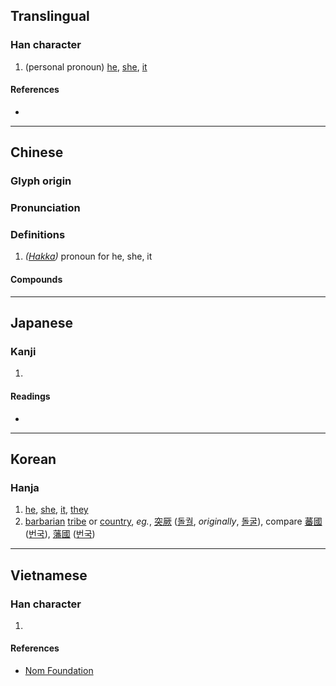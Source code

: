{{character info/new}}
==Translingual==

===Han character===
{{Han char|rn=27|rad=厂|as=10|sn=12|four=71282|canj=MTUO|ids=⿸厂欮}}

# (personal pronoun) [[he]], [[she]], [[it]]

====References====
* {{Han ref|kx=0162.220|dkj=02992|dj=0370.080|hdz=10076.130|uh=53A5|ud=21413|bh=B3D6|bd=46038}}

----

==Chinese==
{{zh-forms}}

===Glyph origin===
{{Han etym}}

===Pronunciation===
{{zh-pron
|m=jué
|c=kyut3
|h=pfs=kiâ
|mc=y
|oc=y
|cat=
}}

===Definitions===
{{zh-hanzi}}

# ''([[Hakka]])'' pronoun for he, she, it

====Compounds====
{{zh-der|允執厥中|克盡厥職|凋厥|刁厥|刁天厥地|厥初|厥功甚偉|厥功至偉|厥弛|厥後|厥疾勿瘳|厥角|大放厥詞|大放厥辭|大肆厥辭|寒厥|昏厥|暈厥|痰厥|突厥|突厥文|突厥語族|繩厥祖武|詒厥|詒厥之謀|詒厥孫謀|貽厥|貽厥孫謀|驚厥}}

----

==Japanese==

===Kanji===
{{ja-kanji|grade=|rs=厂10}}

# {{defn|lang=ja|sort=厂10}}

====Readings====
* {{ja-readings|on=[[けつ]] (ketsu), [[くつ]] (kutsu)|kun=[[その]] (sono), [[それ]] (sore)}}

----

==Korean==

===Hanja===
{{ko-hanja|hangeul=[[궐]], [[굴]]|rv=gwol, gul|mr=kwŏl, kul}}

# [[he]], [[she]], [[it]], [[they]]
# [[barbarian]] [[tribe]] or [[country]], ''eg.'', [[突]][[厥#Korean|厥]] ([[돌궐]], ''originally'', [[돌굴]]), compare [[蕃]][[國]] ([[번국]]), [[藩]][[國]] ([[번국]])

----

==Vietnamese==

===Han character===
{{vi-hantu|[[cột]], [[quyết]]|rs=厂10}}

# {{defn|lang=vi|sort=厂10}}

====References====
* [http://nomfoundation.org/common/nom_details.php?codepoint=53a5 Nom Foundation]